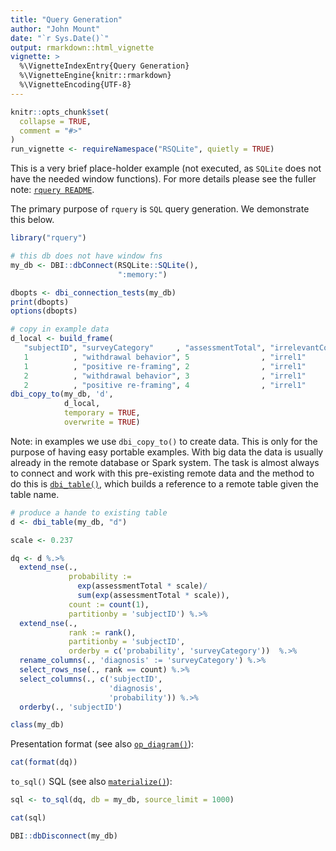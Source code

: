 ```yaml
---
title: "Query Generation"
author: "John Mount"
date: "`r Sys.Date()`"
output: rmarkdown::html_vignette
vignette: >
  %\VignetteIndexEntry{Query Generation}
  %\VignetteEngine{knitr::rmarkdown}
  %\VignetteEncoding{UTF-8}
---
```


```r
knitr::opts_chunk$set(
  collapse = TRUE,
  comment = "#>"
)
run_vignette <- requireNamespace("RSQLite", quietly = TRUE)
```

This is a very brief place-holder example (not executed, as `SQLite` does not have the needed window functions).
For more details please see the fuller note: [`rquery README`](https://winvector.github.io/rquery/index.html).

The primary purpose of `rquery` is `SQL` query generation.  We demonstrate this below.

```r
library("rquery")

# this db does not have window fns
my_db <- DBI::dbConnect(RSQLite::SQLite(), 
                        ":memory:")

dbopts <- dbi_connection_tests(my_db)
print(dbopts)
options(dbopts)

# copy in example data
d_local <- build_frame(
   "subjectID", "surveyCategory"     , "assessmentTotal", "irrelevantCol1", "irrelevantCol2" |
   1          , "withdrawal behavior", 5                , "irrel1"        , "irrel2"         |
   1          , "positive re-framing", 2                , "irrel1"        , "irrel2"         |
   2          , "withdrawal behavior", 3                , "irrel1"        , "irrel2"         |
   2          , "positive re-framing", 4                , "irrel1"        , "irrel2"         )
dbi_copy_to(my_db, 'd',
            d_local,
            temporary = TRUE, 
            overwrite = TRUE)
```

Note: in examples we use `dbi_copy_to()` to create data.  This is only for the purpose of having
easy portable examples.  With big data the data is usually already in the remote database or
Spark system. The task is almost always to connect and work with this pre-existing remote data
and the method to do this is [`dbi_table()`](https://winvector.github.io/rquery/reference/dbi_table.html),
which builds a reference to a remote table given the table name.

```r
# produce a hande to existing table
d <- dbi_table(my_db, "d")

scale <- 0.237

dq <- d %.>%
  extend_nse(.,
             probability :=
               exp(assessmentTotal * scale)/
               sum(exp(assessmentTotal * scale)),
             count := count(1),
             partitionby = 'subjectID') %.>%
  extend_nse(.,
             rank := rank(),
             partitionby = 'subjectID',
             orderby = c('probability', 'surveyCategory'))  %.>%
  rename_columns(., 'diagnosis' := 'surveyCategory') %.>%
  select_rows_nse(., rank == count) %.>%
  select_columns(., c('subjectID', 
                      'diagnosis', 
                      'probability')) %.>%
  orderby(., 'subjectID')

class(my_db)
```

Presentation format (see also [`op_diagram()`](https://winvector.github.io/rquery/reference/op_diagram.html)):

```r
cat(format(dq))
```

`to_sql()` SQL (see also [`materialize()`](https://winvector.github.io/rquery/reference/materialize.html)):

```r
sql <- to_sql(dq, db = my_db, source_limit = 1000)

cat(sql)
```



```r
DBI::dbDisconnect(my_db)
```

